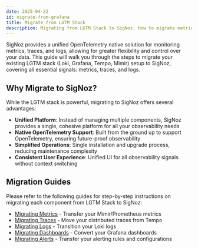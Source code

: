 ```yaml
---
date: 2025-04-22
id: migrate-from-grafana
title: Migrate from LGTM Stack
description: Migrating from LGTM Stack to SigNoz. How to migrate metrics, traces, and logs from LGTM Stack to SigNoz.
---
```


SigNoz provides a unified OpenTelemetry native solution for monitoring metrics, traces, and logs, allowing for greater flexibility and control over your data. This guide will walk you through the steps to migrate your existing LGTM stack (Loki, Grafana, Tempo, Mimir) setup to SigNoz, covering all essential signals: metrics, traces, and logs.

## Why Migrate to SigNoz?

While the LGTM stack is powerful, migrating to SigNoz offers several advantages:

- **Unified Platform**: Instead of managing multiple components, SigNoz provides a single, cohesive platform for all your observability needs
- **Native OpenTelemetry Support**: Built from the ground up to support OpenTelemetry, ensuring future-proof observability
- **Simplified Operations**: Single installation and upgrade process, reducing maintenance complexity
- **Consistent User Experience**: Unified UI for all observability signals without context switching

## Migration Guides

Please refer to the following guides for step-by-step instructions on migrating each component from LGTM Stack to SigNoz:

- [Migrating Metrics](https://signoz.io/docs/migration/migrate-from-grafana/metrics) - Transfer your Mimir/Prometheus metrics
- [Migrating Traces](https://signoz.io/docs/migration/migrate-from-grafana/traces) - Move your distributed traces from Tempo
- [Migrating Logs](https://signoz.io/docs/migration/migrate-from-grafana/logs) - Transition your Loki logs
- [Migrating Dashboards](https://signoz.io/docs/migration/migrate-from-grafana/dashboards) - Convert your Grafana dashboards
- [Migrating Alerts](https://signoz.io/docs/migration/migrate-from-grafana/alerts) - Transfer your alerting rules and configurations
